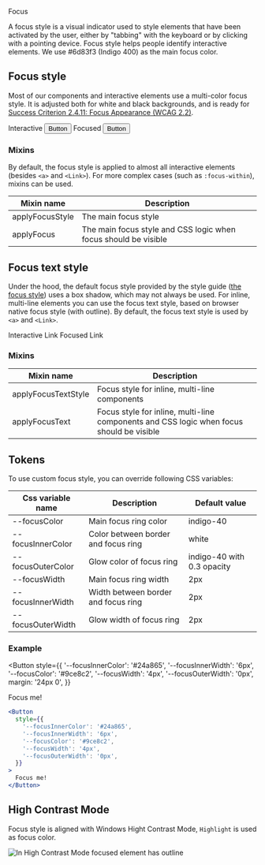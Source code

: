 
<Meta title="Foundation ✨/Focus" />

<PageHeader type="foundation">Focus</PageHeader>

A focus style is a visual indicator used to style elements that have been activated by the user, either by "tabbing" with the keyboard or by clicking with a pointing device. Focus style helps people identify interactive elements.
We use #6d83f3 (Indigo 400) as the main focus color.

## Focus style

Most of our components and interactive elements use a multi-color focus style. It is adjusted both for white and black backgrounds, and is ready for [Success Criterion 2.4.11: Focus Appearance (WCAG 2.2)](https://w3c.github.io/wcag/guidelines/22/#focus-appearance).

<Flex fullWidth margin="m">
  <Flex fullWidth direction="column" alignItems="flex-start">
    <Text weight="bold" style={{marginBottom: '8px'}}>
      Interactive
    </Text>
    <Button>Button</Button>
  </Flex>
  <Flex fullWidth direction="column" alignItems="flex-start">
    <Text weight="bold" style={{marginBottom: '8px'}}>
      Focused
    </Text>
    <Button
      style={{
        boxShadow:
          '0px 0px 0px 2px white, 0px 0px 0px 4px var(--indigo-40), 0px 0px 0px 6px rgba(109, 131, 243, 0.3)',
      }}
    >
      Button
    </Button>
  </Flex>
</Flex>

### Mixins

By default, the focus style is applied to almost all interactive elements (besides `<a>` and `<Link>`). For more complex cases (such as `:focus-within`), mixins can be used.

| Mixin name      | Description                                                     |
| --------------- | --------------------------------------------------------------- |
| applyFocusStyle | The main focus style                                            |
| applyFocus      | The main focus style and CSS logic when focus should be visible |

## Focus text style

Under the hood, the default focus style provided by the style guide ([the focus style](#focus-style)) uses a box shadow, which may not always be used. For inline, multi-line elements you can use the focus text style, based on browser native focus style (with outline). By default, the focus text style is used by `<a>` and `<Link>`.

<Flex fullWidth margin="m">
  <Flex fullWidth direction="column" alignItems="flex-start">
    <Text weight="bold" style={{marginBottom: '8px'}}>
      Interactive
    </Text>
    <Link href="#">Link</Link>
  </Flex>
  <Flex fullWidth direction="column" alignItems="flex-start">
    <Text weight="bold" style={{marginBottom: '8px'}}>
      Focused
    </Text>
    <Link
      style={{
        outlineWidth: '2px',
        outlineOffset: '4px',
        outlineStyle: 'auto',
        outlineColor: 'var(--indigo-40)',
      }}
      href="#"
    >
      Link
    </Link>
  </Flex>
</Flex>

### Mixins

| Mixin name          | Description                                                                              |
| ------------------- | ---------------------------------------------------------------------------------------- |
| applyFocusTextStyle | Focus style for inline, multi-line components                                            |
| applyFocusText      | Focus style for inline, multi-line components and CSS logic when focus should be visible |

## Tokens

To use custom focus style, you can override following CSS variables:

| Css variable name | Description                         | Default value              |
| ----------------- | ----------------------------------- | -------------------------- |
| --focusColor      | Main focus ring color               | indigo-40                  |
| --focusInnerColor | Color between border and focus ring | white                      |
| --focusOuterColor | Glow color of focus ring            | indigo-40 with 0.3 opacity |
| --focusWidth      | Main focus ring width               | 2px                        |
| --focusInnerWidth | Width between border and focus ring | 2px                        |
| --focusOuterWidth | Glow width of focus ring            | 2px                        |

### Example

<Button
  style={{
    '--focusInnerColor': '#24a865',
    '--focusInnerWidth': '6px',
    '--focusColor': '#9ce8c2',
    '--focusWidth': '4px',
    '--focusOuterWidth': '0px',
    margin: '24px 0',
  }}
>
  Focus me!
</Button>

```jsx
<Button
  style={{
    '--focusInnerColor': '#24a865',
    '--focusInnerWidth': '6px',
    '--focusColor': '#9ce8c2',
    '--focusWidth': '4px',
    '--focusOuterWidth': '0px',
  }}
>
  Focus me!
</Button>
```

## High Contrast Mode

Focus style is aligned with Windows Hight Contrast Mode, `Highlight` is used as focus color.

![In High Contrast Mode focused element has outline](/focus_hcm.png)

